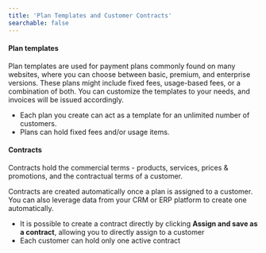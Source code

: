 ```yaml
---
title: 'Plan Templates and Customer Contracts'
searchable: false
---
```


#### Plan templates

Plan templates are used for payment plans commonly found on many websites, where you can choose between basic, premium, and enterprise versions. These plans might include fixed fees, usage-based fees, or a combination of both. You can customize the templates to your needs, and invoices will be issued accordingly.

-   Each plan you create can act as a template for an unlimited number of customers.
-   Plans can hold fixed fees and/or usage items.

#### Contracts
Contracts hold the commercial terms - products, services, prices & promotions, and the contractual terms of a customer.

Contracts are created automatically once a plan is assigned to a customer. You can also leverage data from your CRM or ERP platform to create one automatically.

-   It is possible to create a contract directly by clicking **Assign and save as a contract**, allowing you to directly assign to a customer
-   Each customer can hold only one active contract